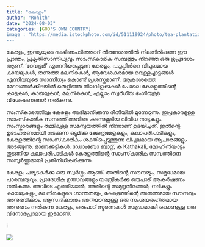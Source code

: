 ```yaml
---
title: "കേരളം"
author: "Rohith"
date: "2024-08-03"
categories: [GOD'S OWN COUNTRY]
image : "https://media.istockphoto.com/id/511119924/photo/tea-plantations-and-river-in-hills-kerala-india.jpg?s=612x612&w=0&k=20&c=pYHem1q8SIdCC7t7pv3s6QM1ZrmU3nkCoSaEQMg8vqg="
---
```


കേരളം, ഇന്ത്യയുടെ ദക്ഷിണപടിഞ്ഞാറ് തീരദേശത്തിൽ നിലനിൽക്കുന്ന ഈ പ്രാന്തം, പ്രകൃതിസാന്നിധ്യവും സാംസ്‌കാരിക സമ്പത്തും നിറഞ്ഞ ഒരു ഭൂപ്രദേശം ആണ്. ‘ദേവഭൂമി’ എന്നറിയപ്പെടുന്ന കേരളം, പച്ചപ്പിൻറെ വിപുലമായ കായലുകൾ, തണുത്ത മലനിരകൾ, ആവേശകരമായ വെള്ളച്ചാട്ടങ്ങൾ എന്നിവയുടെ സാന്നിധ്യം കൊണ്ട് പ്രശസ്തമാണ്. ആകാശത്തെ മേഘങ്ങൾക്കിടയിൽ തെളിഞ്ഞ നിലവിളക്കുകൾ പോലെ കേരളത്തിന്റെ കാടുകൾ, കായലുകൾ, മലനിരകൾ, എല്ലാം സ്വർഗീയ ഭംഗിയുള്ള വിശേഷണങ്ങൾ നൽകുന്നു.

സംസ്‌കാരത്തിലും കേരളം അഭിമാനിക്കുന്ന രീതിയിൽ മുന്നേറുന്നു. ഇപ്രകാരമുള്ള സാംസ്‌കാരിക സമ്പത്ത് അവിടെ കടന്നുകൂടിയ വിവിധ നാടുകളും സംസ്കാരങ്ങളും തമ്മിലുള്ള സമന്വയത്തിൽ നിന്നാണ് ഉദയിച്ചത്. ഇതിന്റെ ഉദാഹരണമായി നടക്കുന്ന ഒട്ടുമിക്ക ക്ഷേത്രമേളകളും, കലാപരിപാടികളും, കേരളത്തിന്റെ സാംസ്‌കാരികം ശക്തിപ്പെടുത്തുന്ന വിപുലമായ ആചാരങ്ങളും അടങ്ങുന്നു. ഓണക്കുട്ടികൾ, ഡോംബോ ബാറ്റ്, ക Kathakali, മോഹിനിയാട്ടം തുടങ്ങിയ കലാപരിപാടികൾ കേരളത്തിന്റെ സാംസ്‌കാരിക സമ്പത്തിനെ സമ്പൂർണ്ണമായി പ്രതിനിധീകരിക്കുന്നു.

കേരളം പര്യടകർക്കു ഒരു സ്വർഗ്ഗം ആണ്. അതിന്റെ സൗന്ദര്യം, സമൃദ്ധമായ പാരമ്പര്യവും, പ്രാദേശിക ഉത്സവങ്ങളും യാത്രികർക്കു ഒരുപാട് ആകർഷണം നൽകുന്നു. അവിടെ എത്തിയാൽ, അതിന്റെ സമുദ്രതീരങ്ങൾ, നദികളും കായലുകളും, മലനിരകളുടെ ശാന്തതയും, കേരളത്തിന്റെ അനന്തമായ സൗന്ദര്യം അനുഭവിക്കാം. ആസ്വദിക്കാനും അറിയാനുമുള്ള ഒരു സംശയരഹിതമായ അനുഭവം നൽകുന്ന കേരളം, ഒരുപാട് സ്മരണകൾ സമൃദ്ധമാക്കി കൊണ്ടുള്ള ഒരു വിനോദപ്രദമായ ഇടമാണ്.

i


![](https://media-cdn.tripadvisor.com/media/photo-s/1c/38/8d/93/kerala-is-not-only-the.jpg)

